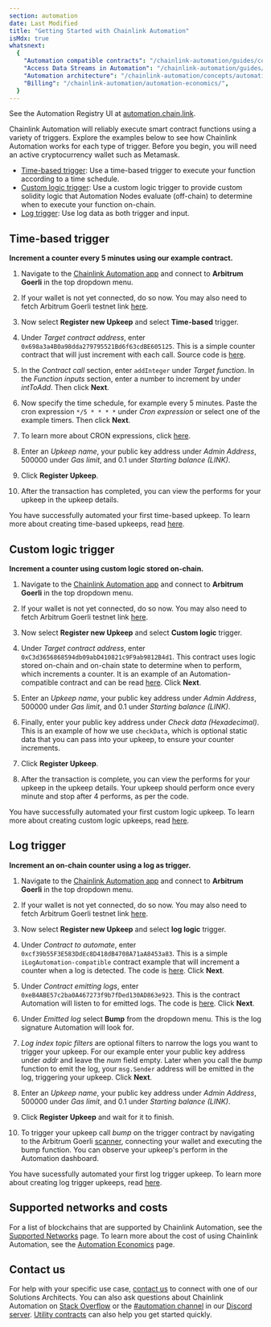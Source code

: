 ```yaml
---
section: automation
date: Last Modified
title: "Getting Started with Chainlink Automation"
isMdx: true
whatsnext:
  {
    "Automation compatible contracts": "/chainlink-automation/guides/compatible-contracts",
    "Access Data Streams in Automation": "/chainlink-automation/guides/streams-lookup",
    "Automation architecture": "/chainlink-automation/concepts/automation-architecture/",
    "Billing": "/chainlink-automation/automation-economics/",
  }
---
```



<Aside type="note" title="Automation UI">
  See the Automation Registry UI at <a href="https://automation.chain.link">automation.chain.link</a>.
</Aside>

Chainlink Automation will reliably execute smart contract functions using a variety of triggers. Explore the examples below to see how Chainlink Automation works for each type of trigger. Before you begin, you will need an active cryptocurrency wallet such as Metamask.

- [Time-based trigger](#time-based-trigger): Use a time-based trigger to execute your function according to a time schedule.
- [Custom logic trigger](#custom-logic-trigger): Use a custom logic trigger to provide custom solidity logic that Automation Nodes evaluate (off-chain) to determine when to execute your function on-chain.
- [Log trigger](#log-trigger): Use log data as both trigger and input.

## Time-based trigger

**Increment a counter every 5 minutes using our example contract.**

1. Navigate to the [Chainlink Automation app](https://automation.chain.link/) and connect to **Arbitrum Goerli** in the top dropdown menu.

2. If your wallet is not yet connected, do so now. You may also need to fetch Arbitrum Goerli testnet link [here](https://faucets.chain.link/arbitrum-goerli).

3. Now select **Register new Upkeep** and select **Time-based** trigger.

4. Under _Target contract address_, enter `0x698a3a4B0a98dda279795521Bd6f63cdBE605125`. This is a simple counter contract that will just increment with each call. Source code is [here](https://goerli.arbiscan.io/address/0x8D6e9b3dcb5148C1eF501C8407C83D6Aa9b7720e#code).

5. In the _Contract call_ section, enter `addInteger` under _Target function_. In the _Function inputs_ section, enter a number to increment by under _intToAdd_. Then click **Next**.

   <ClickToZoom src="/images/automation/getting-started/gs_tbu_contract_address.png" />

6. Now specify the time schedule, for example every 5 minutes. Paste the cron expression `*/5 * * * *` under _Cron expression_ or select one of the example timers. Then click **Next**.

7. To learn more about CRON expressions, click [here](/chainlink-automation/guides/job-scheduler#specifying-the-time-schedule).

8. Enter an _Upkeep name_, your public key address under _Admin Address_, 500000 under _Gas limit_, and 0.1 under _Starting balance (LINK)_.

   <ClickToZoom src="/images/automation/getting-started/gs_tbu_upkeep_details.png" />

9. Click **Register Upkeep**.

10. After the transaction has completed, you can view the performs for your upkeep in the upkeep details.

You have successfully automated your first time-based upkeep. To learn more about creating time-based upkeeps, read [here](/chainlink-automation/guides/job-scheduler).

## Custom logic trigger

**Increment a counter using custom logic stored on-chain.**

1. Navigate to the [Chainlink Automation app](https://automation.chain.link/) and connect to **Arbitrum Goerli** in the top dropdown menu.

2. If your wallet is not yet connected, do so now. You may also need to fetch Arbitrum Goerli testnet link [here](https://faucets.chain.link/arbitrum-goerli).

3. Now select **Register new Upkeep** and select **Custom logic** trigger.

4. Under _Target contract address_, enter `0xC3d3656868594db09abD410821c9F9ab9812B4d1`. This contract uses logic stored on-chain and on-chain state to determine when to perform, which increments a counter. It is an example of an Automation-compatible contract and can be read [here](https://goerli.arbiscan.io/address/0xC3d3656868594db09abD410821c9F9ab9812B4d1#code). Click **Next**.

   <ClickToZoom src="/images/automation/getting-started/gs_clu_contract_address.png" />

5. Enter an _Upkeep name_, your public key address under _Admin Address_, 500000 under _Gas limit_, and 0.1 under _Starting balance (LINK)_.

6. Finally, enter your public key address under _Check data (Hexadecimal)_. This is an example of how we use `checkData`, which is optional static data that you can pass into your upkeep, to ensure your counter increments.

7. Click **Register Upkeep**.

8. After the transaction is complete, you can view the performs for your upkeep in the upkeep details. Your upkeep should perform once every minute and stop after 4 performs, as per the code.

<ClickToZoom src="/images/automation/getting-started/gs_clu_upkeep_details.png" />

You have successfully automated your first custom logic upkeep. To learn more about creating custom logic upkeeps, read [here](/chainlink-automation/guides/register-upkeep).

## Log trigger

**Increment an on-chain counter using a log as trigger.**

1. Navigate to the [Chainlink Automation app](https://automation.chain.link/) and connect to **Arbitrum Goerli** in the top dropdown menu.

2. If your wallet is not yet connected, do so now. You may also need to fetch Arbitrum Goerli testnet link [here](https://faucets.chain.link/arbitrum-goerli).

3. Now select **Register new Upkeep** and select **log logic** trigger.

4. Under _Contract to automate_, enter `0xcf39b55F3E583DdEc8D418dB4708A71aA8453a83`. This is a simple `iLogAutomation-compatible` contract example that will increment a counter when a log is detected. The code is [here](https://goerli.arbiscan.io/address/0xcf39b55F3E583DdEc8D418dB4708A71aA8453a83#code). Click **Next**.

5. Under _Contract emitting logs_, enter `0xeB4ABE57c2ba0A467273f9b7fDed130AD863e923`. This is the contract Automation will listen to for emitted logs. The code is [here](https://goerli.arbiscan.io/address/0xeB4ABE57c2ba0A467273f9b7fDed130AD863e923#code). Click **Next**.

   <ClickToZoom src="/images/automation/getting-started/gs_ltu_log_trigger_details.png" />

6. Under _Emitted log_ select **Bump** from the dropdown menu. This is the log signature Automation will look for.

7. _Log index topic filters_ are optional filters to narrow the logs you want to trigger your upkeep. For our example enter your public key address under _addr_ and leave the _num_ field empty. Later when you call the _bump_ function to emit the log, your `msg.Sender` address will be emitted in the log, triggering your upkeep. Click **Next**.

   <ClickToZoom src="/images/automation/getting-started/gs_ltu_emit_log_details.png" />

8. Enter an _Upkeep name_, your public key address under _Admin Address_, 500000 under _Gas limit_, and 0.1 under _Starting balance (LINK)_.

9. Click **Register Upkeep** and wait for it to finish.

10. To trigger your upkeep call _bump_ on the trigger contract by navigating to the Arbitrum Goerli [scanner](https://goerli.arbiscan.io/address/0xeB4ABE57c2ba0A467273f9b7fDed130AD863e923#writeContract), connecting your wallet and executing the bump function. You can observe your upkeep's perform in the Automation dashboard.

You have sucessfully automated your first log trigger upkeep. To learn more about creating log trigger upkeeps, read [here](/chainlink-automation/guides/log-trigger).

## Supported networks and costs

For a list of blockchains that are supported by Chainlink Automation, see the [Supported Networks](/chainlink-automation/overview/supported-networks) page. To learn more about the cost of using Chainlink Automation, see the [Automation Economics](/chainlink-automation/automation-economics) page.

## Contact us

For help with your specific use case, [contact us](https://chain.link/contact?ref_id=Automation) to connect with one of our Solutions Architects. You can also ask questions about Chainlink Automation on [Stack Overflow](https://stackoverflow.com/questions/ask?tags=chainlink) or the [#automation channel](https://discord.com/channels/592041321326182401/821350860302581771) in our [Discord server](https://discord.gg/qj9qarT). [Utility contracts](/chainlink-automation/tutorials/eth-balance) can also help you get started quickly.
